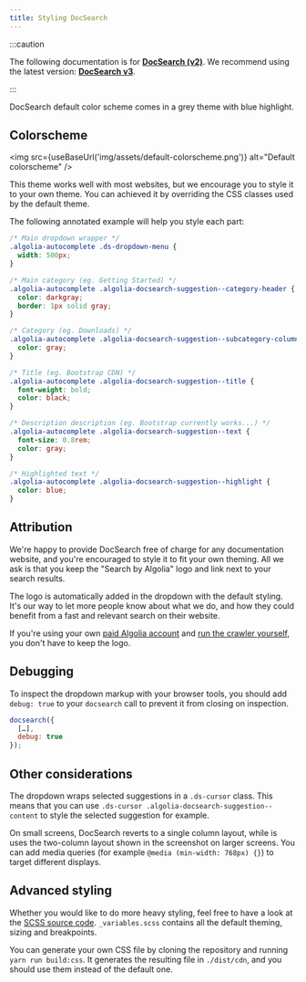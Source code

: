 ```yaml
---
title: Styling DocSearch
---
```



:::caution

The following documentation is for **[DocSearch (v2)](https://github.com/algolia/docsearch/tree/master)**. We recommend using the latest version: **[DocSearch v3](/docs/DocSearch-v3)**.

:::

DocSearch default color scheme comes in a grey theme with blue highlight.

## Colorscheme

<img
  src={useBaseUrl('img/assets/default-colorscheme.png')}
  alt="Default colorscheme"
/>

This theme works well with most websites, but we encourage you to style it to your own theme. You can achieved it by overriding the CSS classes used by the default theme.

The following annotated example will help you style each part:

```css
/* Main dropdown wrapper */
.algolia-autocomplete .ds-dropdown-menu {
  width: 500px;
}

/* Main category (eg. Getting Started) */
.algolia-autocomplete .algolia-docsearch-suggestion--category-header {
  color: darkgray;
  border: 1px solid gray;
}

/* Category (eg. Downloads) */
.algolia-autocomplete .algolia-docsearch-suggestion--subcategory-column {
  color: gray;
}

/* Title (eg. Bootstrap CDN) */
.algolia-autocomplete .algolia-docsearch-suggestion--title {
  font-weight: bold;
  color: black;
}

/* Description description (eg. Bootstrap currently works...) */
.algolia-autocomplete .algolia-docsearch-suggestion--text {
  font-size: 0.8rem;
  color: gray;
}

/* Highlighted text */
.algolia-autocomplete .algolia-docsearch-suggestion--highlight {
  color: blue;
}
```

## Attribution

We're happy to provide DocSearch free of charge for any documentation website, and you're encouraged to style it to fit your own theming. All we ask is that you keep the "Search by Algolia" logo and link next to your search results.

The logo is automatically added in the dropdown with the default styling. It's our way to let more people know about what we do, and how they could benefit from a fast and relevant search on their website.

If you're using your own [paid Algolia account][1] and [run the crawler yourself][2], you don't have to keep the logo.

## Debugging

To inspect the dropdown markup with your browser tools, you should add `debug: true` to your `docsearch` call to prevent it from closing on inspection.

```javascript
docsearch({
  […],
  debug: true
});
```

## Other considerations

The dropdown wraps selected suggestions in a `.ds-cursor` class. This means that you can use `.ds-cursor .algolia-docsearch-suggestion--content` to style the selected suggestion for example.

On small screens, DocSearch reverts to a single column layout, while is uses the two-column layout shown in the screenshot on larger screens. You can add media queries (for example `@media (min-width: 768px) {}`) to target different displays.

## Advanced styling

Whether you would like to do more heavy styling, feel free to have a look at the [SCSS source code][3]. `_variables.scss` contains all the default theming, sizing and breakpoints.

You can generate your own CSS file by cloning the repository and running `yarn run build:css`. It generates the resulting file in `./dist/cdn`, and you should use them instead of the default one.

[1]: https://www.algolia.com/pricing
[2]: scraper-overview.md
[3]: https://github.com/algolia/docsearch/tree/master/src/styles
